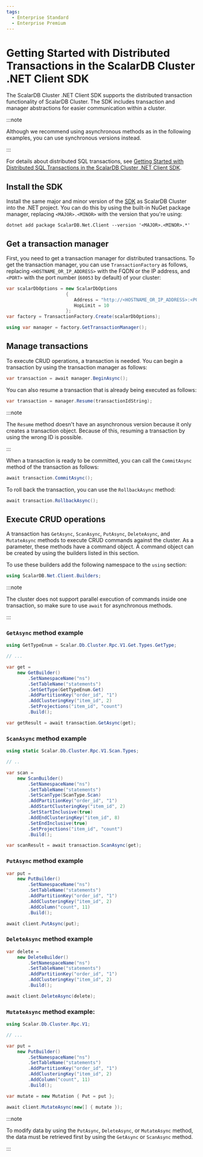 ```yaml
---
tags:
  - Enterprise Standard
  - Enterprise Premium
---
```


# Getting Started with Distributed Transactions in the ScalarDB Cluster .NET Client SDK

The ScalarDB Cluster .NET Client SDK supports the distributed transaction functionality of ScalarDB Cluster. The SDK includes transaction and manager abstractions for easier communication within a cluster.

:::note

Although we recommend using asynchronous methods as in the following examples, you can use synchronous versions instead.

:::

For details about distributed SQL transactions, see [Getting Started with Distributed SQL Transactions in the ScalarDB Cluster .NET Client SDK](getting-started-with-distributed-sql-transactions.mdx).

## Install the SDK

Install the same major and minor version of the [SDK](https://www.nuget.org/packages/ScalarDB.Net.Client) as ScalarDB Cluster into the .NET project. You can do this by using the built-in NuGet package manager, replacing `<MAJOR>.<MINOR>` with the version that you're using:

```console
dotnet add package ScalarDB.Net.Client --version '<MAJOR>.<MINOR>.*'
```

## Get a transaction manager

First, you need to get a transaction manager for distributed transactions. To get the transaction manager, you can use `TransactionFactory` as follows, replacing `<HOSTNAME_OR_IP_ADDRESS>` with the FQDN or the IP address, and `<PORT>` with the port number (`60053` by default) of your cluster:

```c#
var scalarDbOptions = new ScalarDbOptions
                      {
                         Address = "http://<HOSTNAME_OR_IP_ADDRESS>:<PORT>",
                         HopLimit = 10
                      };
var factory = TransactionFactory.Create(scalarDbOptions);

using var manager = factory.GetTransactionManager();
```

## Manage transactions

To execute CRUD operations, a transaction is needed. You can begin a transaction by using the transaction manager as follows:

```c#
var transaction = await manager.BeginAsync();
```

You can also resume a transaction that is already being executed as follows:

```c#
var transaction = manager.Resume(transactionIdString);
```

:::note

The `Resume` method doesn't have an asynchronous version because it only creates a transaction object. Because of this, resuming a transaction by using the wrong ID is possible.

:::

When a transaction is ready to be committed, you can call the `CommitAsync` method of the transaction as follows:

```c#
await transaction.CommitAsync();
```

To roll back the transaction, you can use the `RollbackAsync` method:

```c#
await transaction.RollbackAsync();
```

## Execute CRUD operations

A transaction has `GetAsync`, `ScanAsync`, `PutAsync`, `DeleteAsync`, and `MutateAsync` methods to execute CRUD commands against the cluster. As a parameter, these methods have a command object. A command object can be created by using the builders listed in this section.

To use these builders add the following namespace to the `using` section:

```c#
using ScalarDB.Net.Client.Builders;
```

:::note

The cluster does not support parallel execution of commands inside one transaction, so make sure to use `await` for asynchronous methods.

:::

### `GetAsync` method example

```c#
using GetTypeEnum = Scalar.Db.Cluster.Rpc.V1.Get.Types.GetType;

// ...

var get =
    new GetBuilder()
        .SetNamespaceName("ns")
        .SetTableName("statements")
        .SetGetType(GetTypeEnum.Get)
        .AddPartitionKey("order_id", "1")
        .AddClusteringKey("item_id", 2)
        .SetProjections("item_id", "count")
        .Build();

var getResult = await transaction.GetAsync(get);
```

### `ScanAsync` method example

```c#
using static Scalar.Db.Cluster.Rpc.V1.Scan.Types;

// ..

var scan =
    new ScanBuilder()
        .SetNamespaceName("ns")
        .SetTableName("statements")
        .SetScanType(ScanType.Scan)
        .AddPartitionKey("order_id", "1")
        .AddStartClusteringKey("item_id", 2)
        .SetStartInclusive(true)
        .AddEndClusteringKey("item_id", 8)
        .SetEndInclusive(true)
        .SetProjections("item_id", "count")
        .Build();

var scanResult = await transaction.ScanAsync(get);
```

### `PutAsync` method example

```c#
var put =
    new PutBuilder()
        .SetNamespaceName("ns")
        .SetTableName("statements")
        .AddPartitionKey("order_id", "1")
        .AddClusteringKey("item_id", 2)
        .AddColumn("count", 11)
        .Build();

await client.PutAsync(put);
```

### `DeleteAsync` method example

```c#
var delete =
    new DeleteBuilder()
        .SetNamespaceName("ns")
        .SetTableName("statements")
        .AddPartitionKey("order_id", "1")
        .AddClusteringKey("item_id", 2)
        .Build();

await client.DeleteAsync(delete);
```

### `MutateAsync` method example:

```c#
using Scalar.Db.Cluster.Rpc.V1;

// ...

var put =
    new PutBuilder()
        .SetNamespaceName("ns")
        .SetTableName("statements")
        .AddPartitionKey("order_id", "1")
        .AddClusteringKey("item_id", 2)
        .AddColumn("count", 11)
        .Build();

var mutate = new Mutation { Put = put };

await client.MutateAsync(new[] { mutate });
```

:::note

To modify data by using the `PutAsync`, `DeleteAsync`, or `MutateAsync` method, the data must be retrieved first by using the `GetAsync` or `ScanAsync` method.

:::
